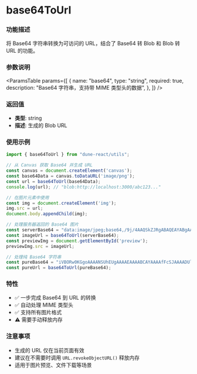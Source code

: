 
<Meta title="Utils/utils-canvas/base64ToUrl(Base64转URL)" />

# base64ToUrl

### 功能描述

将 Base64 字符串转换为可访问的 URL，结合了 Base64 转 Blob 和 Blob 转 URL 的功能。

### 参数说明

<ParamsTable
  params={[
    {
      name: "base64",
      type: "string",
      required: true,
      description: "Base64 字符串，支持带 MIME 类型头的数据",
    },
  ]}
/>

### 返回值

- **类型**: string
- **描述**: 生成的 Blob URL

### 使用示例

```typescript
import { base64ToUrl } from "dune-react/utils";

// 从 Canvas 获取 Base64 并生成 URL
const canvas = document.createElement('canvas');
const base64Data = canvas.toDataURL('image/png');
const url = base64ToUrl(base64Data);
console.log(url); // "blob:http://localhost:3000/abc123..."

// 在图片元素中使用
const img = document.createElement('img');
img.src = url;
document.body.appendChild(img);

// 处理服务器返回的 Base64 图片
const serverBase64 = "data:image/jpeg;base64,/9j/4AAQSkZJRgABAQEAYABgAAD...";
const imageUrl = base64ToUrl(serverBase64);
const previewImg = document.getElementById('preview');
previewImg.src = imageUrl;

// 处理纯 Base64 字符串
const pureBase64 = "iVBORw0KGgoAAAANSUhEUgAAAAEAAAABCAYAAAAfFcSJAAAADUlEQVR42mNkYPhfDwAChwGA60e6kgAAAABJRU5ErkJggg==";
const pureUrl = base64ToUrl(pureBase64);
```

### 特性

- ✅ 一步完成 Base64 到 URL 的转换
- ✅ 自动处理 MIME 类型头
- ✅ 支持所有图片格式
- ⚠️ 需要手动释放内存

### 注意事项

- 生成的 URL 仅在当前页面有效
- 建议在不需要时调用 `URL.revokeObjectURL()` 释放内存
- 适用于图片预览、文件下载等场景
